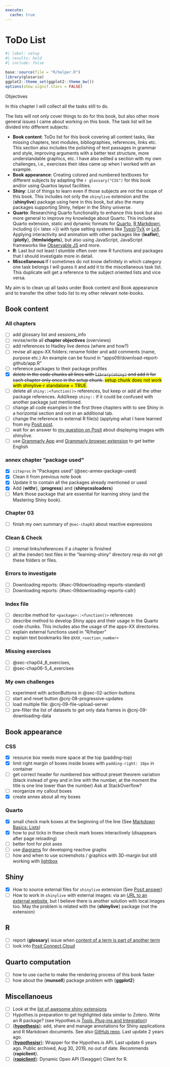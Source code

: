 ```yaml
---
execute:
  cache: true
---
```


# ToDo List {#sec-annex-todo}




```r
#| label: setup
#| results: hold
#| include: false

base::source(file = "R/helper.R")
library(glosario)
ggplot2::theme_set(ggplot2::theme_bw())
options(show.signif.stars = FALSE)

```


::::: {#obj-todo-list}
:::: {.my-objectives}
::: {.my-objectives-header}

Objectives
:::

::: {.my-objectives-container}


In this chapter I will collect all the tasks still to do. 

The lists will not only cover things to do for this book, but also other more general issues I came about working on this book. The task list will be divided into different subjects:

- **Book content**: ToDo list for this book covering all content tasks, like missing chapters, text modules, bibliographies, references, links etc. This section also includes the polishing of text passages in grammar and style, improving arguments with a better text structure, more understandable graphics, etc. I have also edited a section with my own challenges, i.e., exercises their idea came up when I worked with an example.
- **Book appearance**: Creating colored and numbered textboxes for different subjects by adapting the `r glossary("CSS")` for this book and/or using Quartos layout facilities.
- **Shiny**: List of things to learn even if those subjects are not the scope of this book. This includes not only the `shinylive` extension and the {**shinylive**} package using here in this book, but also the many packages supporting Shiny, helper in the Shiny universe.
- **Quarto**: Researching Quarto functionality to enhance this book but also more general to improve my knowledge about Quarto. This includes Quarto extension, static and dynamic formats for [Quarto](https://r4ds.hadley.nz/quarto-formats), [R Markdown](https://rmarkdown.rstudio.com/), including {{< latex >}} with type setting systems like [Typst](https://typst.app/)/[TyX](https://tyx-editor.com/) or [LyX](https://www.lyx.org/). Applying interactivity and animation with other packages like {**leaflet**}, {**plotly**}, {**htmlwidgets**}, but also using JavaScript, JavaScript frameworks like [Observable JS](https://quarto.org/docs/interactive/ojs/) and more.
- **R**: Last but not least I stumble often over new R functions and packages that I should investigate more in detail.
- **Miscellaneous**:If I sometimes do not know definitely in which category one task belongs I will guess it and add it to the miscellaneous task list. This duplicate will get a reference to the subject oriented lists and vice versa. 

::: {.callout-important #imp-annex-todo-objective}
My aim is to clean up all tasks under Book content and Book appearance and to transfer the other todo list to my other relevant note-books.
:::




:::
::::
:::::

## Book content {#sec-annex-todo-book-content}

### All chapters

- [ ] add glossary list and sessions_info
- [ ] revise/write all **chapter objectives** (overviews)
- [ ] add references to Hadley live demos (where and how?)
- [ ] revise all apps-XX folders: rename folder and add comments (name, purpose etc.) An example can be found in "apps09/download-report-github/app.R"
- [ ] reference packages to their package profiles
- [x] ~~delete in the code chunks all lines with `library(shiny)` and add it for each chapter only once in the setup chunk.~~ [setup chunk does not work with shinylive-r standalone = TRUE]{.mark}.  
- [ ] delete all `shiny::<function()>` references, but keep or add all the other package references. Add/keep `shiny::` if it could be confused with another package just mentioned.
- [ ] change all code examples in the first three chapters with to see Shiny in a horizontal section and not in an additional tab.
- [ ] change the reference to external R file(s) (applying what I have learned from my [Posit post](https://forum.posit.co/t/shinylive-r-cannot-include-r-file/202123/6).
- [ ] wait for an answer to [my question on Posit](https://forum.posit.co/t/shinylive-r-with-renderimage/202516) about displaying images with shinylive.
- [ ] use [Grammarly App](https://www.grammarly.com/desktop/mac) and [Grammarly browser extension](https://www.grammarly.com/browser) to get better English

### annex chapter "package used"

- [x] `citeproc` in "Packages used" (@sec-annex-package-used)
- [x] Clean it from previous note book
- [x] Update it to contain all the packages already mentioned or used
- [x] Add {**withr**}, {**progress**} and {**shinycssloaders**}
- [ ] Mark those package that are essential for learning shiny (and the Mastering Shiny book).

### Chapter 03

- [ ] finish my own summary of `@sec-chap03` about reactive expressions

### Clean & Check

- [ ] internal links/references if a chapter is finished
- [ ] all the (render) test files in the "learning-shiny" directory resp do not git these folders or files.

### Errors to investigate

- [ ] Downloading reports: {#sec-09downloading-reports-standard}
- [ ] Downloading reports: {#sec-09downloading-reports-callr}


### Index file

- [ ] describe method for `<package>::<function()>` references
- [ ] describe method to develop Shiny apps and their usage in the Quarto code chunks. This includes also the usage of the apps-XX directories.
- [ ] explain external functions used in "R/helper"
- [ ] explain text bookmarks like `@XXX_<section_number>`

### Missing exercises

- [ ] @sec-chap04_8_exercises, 
- [ ] @sec-chap06-5_4_exercises

### My own challenges

- [ ] experiment with actionButtons in @sec-02-action-buttons
- [ ] start and reset button @cnj-08-progressive-updates
- [ ] load multiple file: @cnj-09-file-upload-server
- [ ] pre-filter the list of datasets to get only data frames in @cnj-09-downloading-data



## Book appearance {#sec-annex-todo-book-appearance}

### CSS

- [x] resource box needs more space at the top (padding-top)
- [x] limit right margin of boxes inside boxes with `padding-right: 10px` in container
- [ ] get correct header for numbered box without preset theorem variation  (black instead of grey and in line with the number, at the moment the title is one line lower than the number) Ask at StackOverflow?
- [ ] reorganize my callout boxes
- [x] create annex about all my boxes

### Quarto {#sec-annex-todo-quarto}

- [x] small check mark boxes at the beginning of the line (See [Markdown Basics: Lists](https://quarto.org/docs/authoring/markdown-basics.html#lists))
- [x] how to put ticks in these check mark boxes interactively (disappears after page reloading)
- [ ] better font for plot axes     
- [ ] use [diagrams](https://quarto.org/docs/authoring/diagrams.html) for developing reactive graphs 
- [ ] how and when to use screenshots / graphics with 3D-margin but still working with [lightbox](https://quarto.org/docs/output-formats/html-lightbox-figures.html)

## Shiny {#sec-annex-todo-shiny}

- [x] How to source external files for `shinylive` extension (See [Posit answer](https://forum.posit.co/t/shinylive-r-cannot-include-r-file/202123/8))
- [ ] How to work in `shinylive` with external images: via an [URL to an external website](https://forum.posit.co/t/shinylive-r-with-renderimage/202516/10), but I believe there is another solution with local images too. May the problem is related with the {**shinylive**} package (not the extension)


## R {#sec-annex-todo-r}

- [ ] report {**glossary**} issue when [content of a term is part of another term](https://github.com/debruine/glossary/issues/11)
- [ ] look into [Posit Connect Cloud](https://connect.posit.cloud/)


## Quarto computation

- [ ] how to use cache to make the rendering process of this book faster
- [ ] how about the {**munsell**} package problem with {**ggplot2**}

## Miscellanoeus

- [ ] Look at the [list of awesome shiny extensions](https://github.com/nanxstats/awesome-shiny-extensions)
- [ ] Hypothes.is preparation to get highlighted data similar to Zotero. Write an R package? (see Hypothes.is [Tools, Plug-ins and Integration](https://web.hypothes.is/tools-plug-ins-and-integrations/))
- [ ] [{**hypothesis**}](https://r-world-devs.github.io/hypothesis/index.html): add, share and manage annotations for Shiny applications and R Markdown documents. See also [GitHub repo](https://github.com/r-world-devs/hypothesis). Last update 2 years ago.
- [ ] [{**hypothesisr**}](https://github.com/mdlincoln/hypothesisr): Wrapper for the Hypothes.is API. Last update 6 years ago. Public archived, Aug 30, 2019, no out of date. Recommends {**rapiclient**}.
- [ ] [{**rapiclient**}](https://github.com/bergant/rapiclient): Dynamic Open API (Swagger) Client for R.


